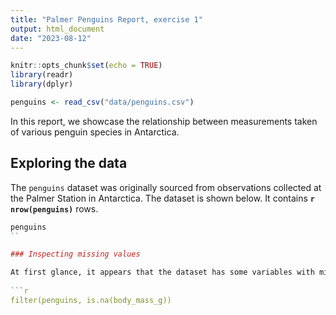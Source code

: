 ---
title: "Palmer Penguins Report, exercise 1"
output: html_document
date: "2023-08-12"
---

```{r setup, include=FALSE}
knitr::opts_chunk$set(echo = TRUE)
library(readr)
library(dplyr)
```

```{r}
penguins <- read_csv("data/penguins.csv")
```

In this report, we showcase the relationship between measurements taken of various penguin species in Antarctica. 

## Exploring the data

The `penguins` dataset was originally sourced from observations collected at the Palmer Station in Antarctica. The dataset is shown below. It contains **`r nrow(penguins)`** rows.

```{r}
penguins
``

### Inspecting missing values

At first glance, it appears that the dataset has some variables with missing values. Below we use the code chunk to explore which observations lack measurement for `body_mass_g`. Are there any other variables with missing values? 
  
```{r missing-values}
filter(penguins, is.na(body_mass_g))
```

